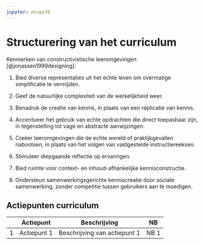 ```yaml
---
jupyter: envpy39
---
```


# Structurering van het curriculum

Kenmerken van constructivistische leeromgevingen [@jonassen1999designing]:

1.  Bied diverse representaties uit het echte leven om overmatige simplificatie te vermijden.

2.  Geef de natuurlijke complexiteit van de werkelijkheid weer.

3.  Benadruk de creatie van kennis, in plaats van een replicatie van kennis.

4.  Accentueer het gebruik van echte opdrachten die direct toepasbaar zijn, in tegenstelling tot vage en abstracte aanwijzingen.

5.  Creëer leeromgevingen die de echte wereld of praktijkgevallen nabootsen, in plaats van het volgen van vastgestelde instructiereeksen.

6.  Stimuleer diepgaande reflectie op ervaringen.

7.  Bied ruimte voor context- en inhoud-afhankelijke kennisconstructie.

8.  Ondersteun samenwerkingsgerichte kenniscreatie door sociale samenwerking, zonder competitie tussen gebruikers aan te moedigen.

## Actiepunten curriculum

|     | Actiepunt   | Beschrijving                 | NB   |
|-----|-------------|------------------------------|------|
| 1   | Actiepunt 1 | Beschrijving van actiepunt 1 | NB 1 |
